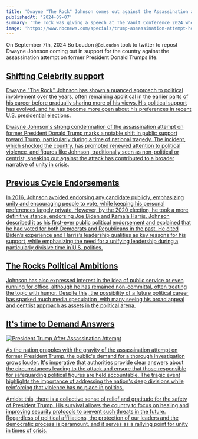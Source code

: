 ```yaml
---
title: 'Dwayne "The Rock" Johnson comes out against the Assassination attempt against former President Trump'
publishedAt: '2024-09-07'
summary: 'The rock was giving a speech at The Vault Conference 2024 when he addressed the crowd, "I believe that is not us as a country".'
image: 'https://www.nbcnews.com/specials/trump-assassination-attempt-how-unfolded-videos-maps-incident/assets/yMkXFTzPWt/240714-16-9-donald-trump-vl-ew-250p-2000x1126.jpg'
---
```


On September 7th, 2024 Bo Loudon `@BoLoudon` took to twitter to repost Dwayne Johnson coming out in support for the country against the assassination attempt on former President Donald Trumps life.

<blockquote className="twitter-video" data-theme="dark">
    <a href="https://twitter.com/BoLoudon/status/1832609083074994574" />
</blockquote>

## Shifting Celebrity support

Dwayne "The Rock" Johnson has shown a nuanced approach to political involvement over the years,
often remaining apolitical in the earlier parts of his career before gradually sharing more of his views.
His political support has evolved, and he has become more open about his preferences in recent U.S. presidential elections.

Dwayne Johnson's strong condemnation of the assassination attempt on former President Donald Trump marks a notable shift in public support toward Trump, particularly during a time of national tragedy.
The incident, which shocked the country, has prompted renewed attention to political violence, and figures like Johnson, traditionally seen as non-political or centrist, speaking out against the attack has contributed to a broader narrative of unity in crisis.

## Previous Cycle Endorsements

In 2016, Johnson avoided endorsing any candidate publicly, emphasizing unity and encouraging people to vote, while keeping his personal preferences largely private.
However, by the 2020 election, he took a more definitive stance, endorsing Joe Biden and Kamala Harris.
Johnson described it as his first-ever public political endorsement and explained that he had voted for both Democrats and Republicans in the past.
He cited Biden’s experience and Harris’s leadership qualities as key reasons for his support, while emphasizing the need for a unifying leadership during a particularly divisive time in U.S. politics.

## The Rocks Political Ambitions

Johnson has also expressed interest in the idea of public service or even running for office, although he has remained non-committal, often treating the topic with humor.
Despite this, the possibility of a future political career has sparked much media speculation, with many seeing his broad appeal and centrist approach as assets in the political arena.

## It's time to Demand Answers

![President Trump After Assassination Attempt](https://www.nbcnews.com/specials/trump-assassination-attempt-how-unfolded-videos-maps-incident/assets/yMkXFTzPWt/240714-16-9-donald-trump-vl-ew-250p-2000x1126.jpg)

As the nation grapples with the gravity of the assassination attempt on former President Trump, the public's demand for a thorough investigation grows louder.
It's imperative that authorities provide clear answers about the circumstances leading to the attack and ensure that those responsible for safeguarding political figures are held accountable.
The tragic event highlights the importance of addressing the nation's deep divisions while reinforcing that violence has no place in politics.

Amidst this, there is a collective sense of relief and gratitude for the safety of President Trump. His survival allows the country to focus on healing and improving security protocols to prevent such threats in the future.
Regardless of political affiliations, the protection of our leaders and the democratic process is paramount, and it serves as a rallying point for unity in times of crisis.
